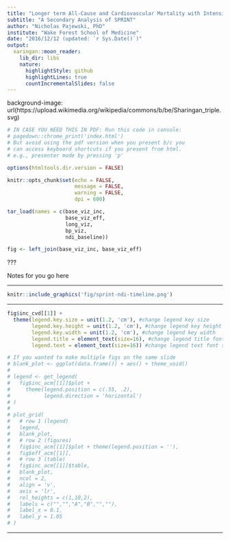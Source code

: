 ```yaml
---
title: "Longer term All-Cause and Cardiovascular Mortality with Intensive Blood Pressure Control"
subtitle: "A Secondary Analysis of SPRINT"
author: "Nicholas Pajewski, PhD"
institute: "Wake Forest School of Medicine"
date: "2016/12/12 (updated: `r Sys.Date()`)"
output:
  xaringan::moon_reader:
    lib_dir: libs
    nature:
      highlightStyle: github
      highlightLines: true
      countIncrementalSlides: false
---
```


background-image: url(https://upload.wikimedia.org/wikipedia/commons/b/be/Sharingan_triple.svg)

```r

# IN CASE YOU NEED THIS IN PDF: Run this code in console:
# pagedown::chrome_print('index.html')
# But avoid using the pdf version when you present b/c you 
# can access keyboard shortcuts if you present from html.
# e.g., presenter mode by pressing 'p'

options(htmltools.dir.version = FALSE)

knitr::opts_chunk$set(echo = FALSE, 
                      message = FALSE,
                      warning = FALSE,
                      dpi = 600)

tar_load(names = c(base_viz_inc,
                   base_viz_eff,
                   long_viz,
                   bp_viz,
                   ndi_baseline))

fig <- left_join(base_viz_inc, base_viz_eff)

```

???

Notes for you go here

---

```r

knitr::include_graphics('fig/sprint-ndi-timeline.png')

```


---

```r

fig$inc_cvd[[1]] + 
  theme(legend.key.size = unit(1.2, 'cm'), #change legend key size
        legend.key.height = unit(1.2, 'cm'), #change legend key height
        legend.key.width = unit(1.2, 'cm'), #change legend key width
        legend.title = element_text(size=16), #change legend title font size
        legend.text = element_text(size=16)) #change legend text font size

# If you wanted to make multiple figs on the same slide
# blank_plot <- ggplot(data.frame()) + aes() + theme_void()
# 
# legend <- get_legend(
#   fig$inc_acm[[1]]$plot + 
#     theme(legend.position = c(.55, .2),
#           legend.direction = 'horizontal')
# )
# 
# plot_grid(
#   # row 1 (legend)
#   legend, 
#   blank_plot,
#   # row 2 (figures)
#   fig$inc_acm[[1]]$plot + theme(legend.position = ''), 
#   fig$eff_acm[[1]],
#   # row 3 (table)
#   fig$inc_acm[[1]]$table, 
#   blank_plot,
#   ncol = 2,
#   align = 'v',
#   axis = 'lr',
#   rel_heights = c(1,10,2),
#   labels = c("","","A","B","",""),
#   label_x = 0.1,
#   label_y = 1.05
# )

```

---

